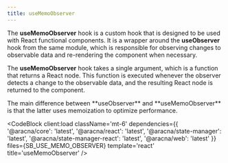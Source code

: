 ```yaml
---
title: useMemoObserver
---
```



The **useMemoObserver** hook is a custom hook that is designed to be used with React functional components. It is a wrapper around the **useObserver** hook from the same module, which is responsible for observing changes to observable data and re-rendering the component when necessary.

The **useMemoObserver** hook takes a single argument, which is a function that returns a React node. This function is executed whenever the observer detects a change to the observable data, and the resulting React node is returned to the component.

<Alert client:load severity='info'>
  The main difference between **useObserver** and **useMemoObserver** is that the latter uses memoization to optimize performance.
</Alert>

<CodeBlock
  client:load
  className='mt-6'
  dependencies={{
    '@aracna/core': 'latest',
    '@aracna/react': 'latest',
    '@aracna/state-manager': 'latest',
    '@aracna/state-manager-react': 'latest',
    '@aracna/web': 'latest'
  }}
  files={SB_USE_MEMO_OBSERVER}
  template='react'
  title='useMemoObserver'
/>
